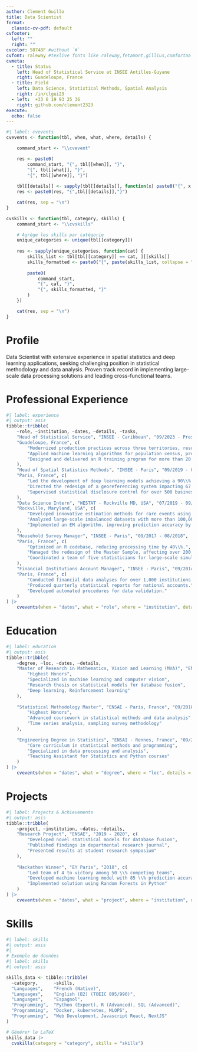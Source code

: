 ```yaml
---
author: Clement Guillo
title: Data Scientist
format:
  classic-cv-pdf: default
cvfooter:
  left: ""
  right: ""
cvcolor: 58748F #without `#`
cvfont: raleway #texlive fonts like raleway,fetamont,gillius,comfortaa
cvmeta:
  - title: Status
    left: Head of Statistical Service at INSEE Antilles-Guyane
    right: Guadeloupe, France
  - title: Field
    left: Data Science, Statistical Methods, Spatial Analysis 
    right: /in/clgui23
  - left:  +33 6 19 93 25 36
    right: github.com/clement2323  
execute:
  echo: false
---
```



```r

#| label: cvevents
cvevents <- function(tbl, when, what, where, details) {

    command_start <- "\\cvevent"

    res <- paste0(
        command_start, "{", tbl[[when]], "}", 
        "{", tbl[[what]], "}",
        "{", tbl[[where]], "}")
    
    tbl[[details]] <- sapply(tbl[[details]], function(x) paste0("{", x, "}", collapse = ","))
    res <- paste0(res, "{",tbl[[details]],"}")

    cat(res, sep = "\n")
}

cvskills <- function(tbl, category, skills) {
    command_start <- "\\cvskills"

    # Agrège les skills par catégorie
    unique_categories <- unique(tbl[[category]])
    
    res <- sapply(unique_categories, function(cat) {
        skills_list <- tbl[tbl[[category]] == cat, ][[skills]]
        skills_formatted <- paste0("{", paste(skills_list, collapse = "},{"), "}")
        
        paste0(
            command_start,
            "{", cat, "}",
            "{", skills_formatted, "}"
        )
    })

    cat(res, sep = "\n")
}
```



# Profile

Data Scientist with extensive experience in spatial statistics and deep learning applications, seeking challenging position in statistical methodology and data analysis. Proven track record in implementing large-scale data processing solutions and leading cross-functional teams.

# Professional Experience

```r
#| label: experience
#| output: asis
tibble::tribble(
    ~role, ~institution, ~dates, ~details, ~tasks,
    "Head of Statistical Service", "INSEE - Caribbean", "09/2023 - Present",
    "Guadeloupe, France", c(
        "Modernized production practices across three territories, resulting in a 25\\% improvement in efficiency.",
        "Applied machine learning algorithms for population census, processing over 100,000 satellite images.",
        "Designed and delivered an R training program for more than 20 staff members."
    ),
    "Head of Spatial Statistics Methods", "INSEE - Paris", "09/2019 - 08/2023",
    "Paris, France", c(
        "Led the development of deep learning models achieving a 90\\% accuracy in satellite image segmentation.",
        "Directed the redesign of a georeferencing system impacting 67 million address records.",
        "Supervised statistical disclosure control for over 500 business surveys annually."
    ),
    "Data Science Intern", "WESTAT - Rockville MD, USA", "07/2019 - 09/2019",
    "Rockville, Maryland, USA", c(
        "Developed innovative estimation methods for rare events using Zero-Inflated Poisson Models.",
        "Analyzed large-scale imbalanced datasets with more than 100,000 observations.",
        "Implemented an EM algorithm, improving prediction accuracy by 15\\%."
    ),
    "Household Survey Manager", "INSEE - Paris", "09/2017 - 08/2018",
    "Paris, France", c(
        "Optimized an R codebase, reducing processing time by 40\\%.",
        "Managed the redesign of the Master Sample, affecting over 200,000 households.",
        "Coordinated a team of five statisticians for large-scale simulations."
    ),
    "Financial Institutions Account Manager", "INSEE - Paris", "09/2014 - 08/2017",
    "Paris, France", c(
        "Conducted financial data analyses for over 1,000 institutions.",
        "Produced quarterly statistical reports for national accounts.",
        "Developed automated procedures for data validation."
    )
) |>
    cvevents(when = "dates", what = "role", where = "institution", details = "tasks")

```

# Education

```r
#| label: education
#| output: asis
tibble::tribble(
    ~degree, ~loc, ~dates, ~details,
    "Master of Research in Mathematics, Vision and Learning (MVA)", "ENS - Paris, France", "09/2019 - 08/2020", c(
        "Highest Honors",
        "Specialized in machine learning and computer vision",
        "Research thesis on statistical models for database fusion",
        "Deep learning, Reinforcement learning"
    ),
    
    "Statistical Methodology Master", "ENSAE - Paris, France", "09/2018 - 08/2020", c(
        "Highest Honors",
        "Advanced coursework in statistical methods and data analysis",
        "Time series analysis, sampling survey methodology"
    ),
    
    "Engineering Degree in Statistics", "ENSAI - Rennes, France", "09/2011 - 08/2013", c(
        "Core curriculum in statistical methods and programming",
        "Specialized in data processing and analysis",
        "Teaching Assistant for Statistics and Python courses"
    )
) |>
    cvevents(when = "dates", what = "degree", where = "loc", details = "details")
```

# Projects

```r
#| label: Projects & Achievements
#| output: asis
tibble::tribble(
    ~project, ~institution, ~dates, ~details,
    "Research Project", "ENSAE", "2019 - 2020", c(
        "Developed novel statistical models for database fusion",
        "Published findings in departmental research journal",
        "Presented results at student research symposium"
    ),
    
    "Hackathon Winner", "EY Paris", "2018", c(
        "Led team of 4 to victory among 50 \\% competing teams",
        "Developed machine learning model with 85 \\% prediction accuracy",
        "Implemented solution using Random Forests in Python"
    )
) |>
    cvevents(when = "dates", what = "project", where = "institution", details = "details")
```

# Skills
```r
#| label: skills
#| output: asis
#| 
# Exemple de données
#| label: skills
#| output: asis

skills_data <- tibble::tribble(
  ~category,      ~skills,
  "Languages",    "French (Native)",
  "Languages",    "English (B2) (TOEIC 895/990)",
  "Languages",    "Espagnol",
  "Programming",  "Python (Expert), R (Advanced), SQL (Advanced)",
  "Programming",  "Docker, kubernetes, MLOPS",
  "Programming",  "Web Development, Javascript React, NextJS"
)

# Générer le LaTeX
skills_data |>
  cvskills(category = "category", skills = "skills")

```